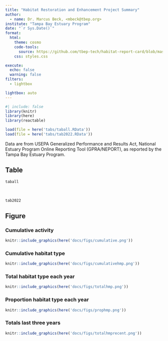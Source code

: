 ```yaml
---
title: "Habitat Restoration and Enhancement Project Summary"
author: 
  - name: Dr. Marcus Beck, <mbeck@tbep.org>
institute: "Tampa Bay Estuary Program"
date: "`r Sys.Date()`"
format:
  html:
    theme: cosmo
    code-tools: 
      source: https://github.com/tbep-tech/habitat-report-card/blob/master/docs/summaries.qmd
    css: styles.css

execute:
  echo: false
  warning: false
filters:
  - lightbox

lightbox: auto
---
```


```r
#| include: false
library(knitr)
library(here)
library(reactable)

load(file = here('tabs/taball.RData'))
load(file = here('tabs/tab2022.RData'))
```

Data are from USEPA Generalized Performance and Results Act, National Estuary Program Online Reporting Tool (GPRA/NEPORT), as reported by the Tampa Bay Estuary Program.

::: panel-tabset

## Table

```r
taball
```

<br>

```r
tab2022
```

## Figure

### Cumulative activity

```r
knitr::include_graphics(here('docs/figs/cumulative.png'))
```

### Cumulative habitat type

```r
knitr::include_graphics(here('docs/figs/cumulativehmp.png'))
```

### Total habitat type each year

```r
knitr::include_graphics(here('docs/figs/totalhmp.png'))
```

### Proportion habitat type each year

```r
knitr::include_graphics(here('docs/figs/prophmp.png'))
```

### Totals last three years

```r
knitr::include_graphics(here('docs/figs/totalhmprecent.png'))
```

:::
